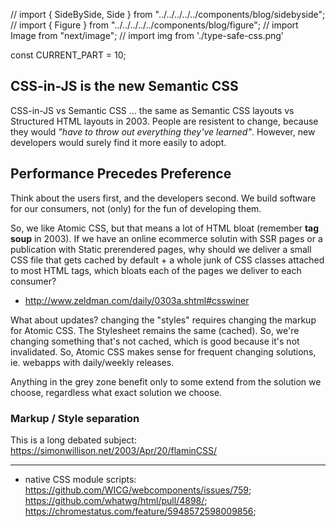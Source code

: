 // import { SideBySide, Side } from "../../../../../components/blog/sidebyside";
// import { Figure } from "../../../../../components/blog/figure";
// import Image from "next/image";
// import img from './type-safe-css.png'

const CURRENT_PART = 10;


<TOC current={CURRENT_PART} />

## CSS-in-JS is the new Semantic CSS

CSS-in-JS vs Semantic CSS ... the same as Semantic CSS layouts vs Structured HTML layouts in 2003. People are resistent to change, because they would _"have to throw out everything they've learned"_. However, new developers would surely find it more easily to adopt.

## Performance Precedes Preference

Think about the users first, and the developers second. We build software for our consumers, not (only) for the fun of developing them.

So, we like Atomic CSS, but that means a lot of HTML bloat (remember **tag soup** in 2003). If we have an online ecommerce solutin with SSR pages or a publication with Static prerendered pages, why should we deliver a small CSS file that gets cached by default + a whole junk of CSS classes attached to most HTML tags, which bloats each of the pages we deliver to each consumer?

- http://www.zeldman.com/daily/0303a.shtml#csswiner

What about updates? changing the "styles" requires changing the markup for Atomic CSS. The Stylesheet remains the same (cached). So, we're changing something that's not cached, which is good because it's not invalidated. So, Atomic CSS makes sense for frequent changing solutions, ie. webapps with daily/weekly releases.

Anything in the grey zone benefit only to some extend from the solution we choose, regardless what exact solution we choose.

### Markup / Style separation

This is a long debated subject: https://simonwillison.net/2003/Apr/20/flaminCSS/

---

- native CSS module scripts: https://github.com/WICG/webcomponents/issues/759; https://github.com/whatwg/html/pull/4898/; https://chromestatus.com/feature/5948572598009856;
